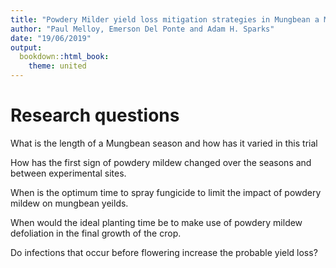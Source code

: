 ```yaml
---
title: "Powdery Milder yield loss mitigation strategies in Mungbean a Meta-analysis"
author: "Paul Melloy, Emerson Del Ponte and Adam H. Sparks"
date: "19/06/2019"
output:
  bookdown::html_book:
    theme: united
---
```



# Research questions

What is the length of a Mungbean season and how has it varied in this trial

How has the first sign of powdery mildew changed over the seasons and between experimental sites. 

When is the optimum time to spray fungicide to limit the impact of powdery mildew on mungbean yeilds.  

When would the ideal planting time be to make use of powdery mildew defoliation in the final growth of the crop.  

Do infections that occur before flowering increase the probable yield loss?
